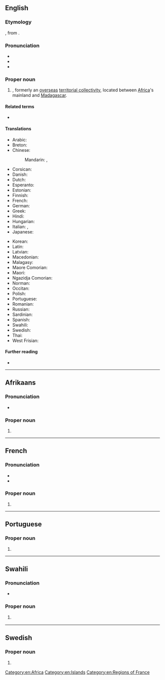 ==English==

===Etymology===
{{bor|en|fr|Mayotte}}, from {{der|en|ar|مَيِّت|t=[[dead]]}}. {{root|en|ar|م و ت}}

===Pronunciation===
* {{IPA|en|/maɪˈɒt/}}
* {{audio|en|LL-Q1860 (eng)-Vealhurl-Mayotte.wav |Audio (UK)}}
* {{rhymes|en|ɒt|s=2}}

===Proper noun===
{{en-proper noun}}

# {{place|en|overseas department|c/France}}, formerly an [[overseas]] [[territorial collectivity]], located between [[Africa]]'s mainland and [[Madagascar]].

====Related terms====
* {{l|en|Mahoran}}

====Translations====
{{trans-top|Territorial Collectivity of Mayotte}}
* Arabic: {{t|ar|مَايُوت|tr=mayūt}}
* Breton: {{t|br|Mayotte}}
* Chinese:
*: Mandarin: {{t+|cmn|馬約特|sc=Hani}}, {{t+|cmn|马约特|tr=Mǎyuētè|sc=Hani}}
* Corsican: {{t|co|Mayotte|f}}
* Danish: {{t|da|Mayotte}}
* Dutch: {{t+|nl|Mayotte}}
* Esperanto: {{t|eo|Majoto}}
* Estonian: {{t|et|Mayotte}}
* Finnish: {{t+|fi|Mayotte}}
* French: {{t+|fr|Mayotte|f}}
* German: {{t+|de|Mayotte}}
* Greek: {{t+|el|Μαγιότ|f}}
* Hindi: {{t+|hi|मायोत|m}}
* Hungarian: {{t+|hu|Mayotte}}
* Italian: {{t|it|Mayotte|f}}, {{t|it|Maiotta|f}}
* Japanese: {{t|ja|マヨット|tr=Mayotto|sc=Jpan}}
{{trans-mid}}
* Korean: {{t|ko|^마요트}}
* Latin: {{t|la|Maiota|f}}
* Latvian: {{t|lv|Majota|f}}
* Macedonian: {{t|mk|Мајо́т|m}}
* Malagasy: {{t|mg|Mahori}}
* Maore Comorian: {{t|swb|Maore}}
* Maori: {{t|mi|Maiota}}
* Ngazidja Comorian: {{t|zdj|Maore}}
* Norman: {{t|nrf|Mayotte|f}}
* Occitan: {{t+|oc|Maiòta|f}}
* Polish: {{t+|pl|Majotta}}
* Portuguese: {{t+|pt|Mayotte}}
* Romanian: {{t|ro|Mayotte}}
* Russian: {{t|ru|Майо́тта|f}}
* Sardinian: {{t|sc|Mayotte|f}}
* Spanish: {{t+|es|Mayotte}}
* Swahili: {{t|sw|Maore}}
* Swedish: {{t|sv|Mayotte|n}}
* Thai: {{t|th|มายอต}}
* West Frisian: {{t+|fy|Majot|n}}
{{trans-bottom}}

====Further reading====
* {{pedia}}

[[Category:en:Africa]]
[[Category:en:Islands]]
[[Category:en:Regions of France]]

----

==Afrikaans==
{{wp|lang=af}}

===Pronunciation===
* {{audio|af|LL-Q14196 (afr)-Oesjaar-Mayotte.wav|Audio}}

===Proper noun===
{{head|af|proper noun}}

# {{l|en|Mayotte}}

----

==French==

===Pronunciation===
* {{fr-IPA|Maïotte}}
* {{audio|fr|LL-Q150 (fra)-Jules78120-Mayotte.wav|Audio}}

===Proper noun===
{{fr-proper noun}}

# {{place|fr|archipelago/overeas department/and/region|c/France|off the southeastern coast of|cont/Africa|t=Mayotte}}

----

==Portuguese==

===Proper noun===
{{pt-proper noun}}

# {{place|pt|archipelago/and/overseas department|c/France|off the southeastern coast of|continent/Africa|t1=Mayotte}}

----

==Swahili==
{{wikipedia|lang=sw}}

===Pronunciation===
* {{audio|sw|Sw-ke-Mayotte.flac|Audio (Kenya)}}

===Proper noun===
{{head|sw|proper noun}}

# {{l|en|Mayotte}} {{gl|country}}

----

==Swedish==

===Proper noun===
{{sv-proper noun|n}}

# {{l|en|Mayotte}}